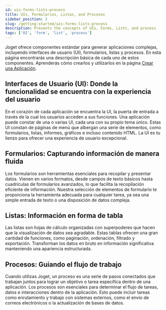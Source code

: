 ```yaml
---
id: uis-forms-lists-process
title: UIs, Formularios, Listas, and Procesos
sidebar_position: 2
slug: /getting-started/uis-forms-lists-process
description: Presents the concepts of UIs, Forms, Lists, and process
tags: ['UI', 'form', 'list', 'process']
---
```


Joget ofrece componentes estándar para generar aplicaciones complejas, incluyendo interfaces de usuario (UI), formularios, listas y procesos. En esta página encontrarás una descripción básica de cada uno de estos componentes. Aprenderás cómo crearlos y utilizarlos en la página [Crear una Aplicación](./create-an-app).

## Interfaces de Usuario (UI): Donde la funcionalidad se encuentra con la experiencia del usuario

En el corazón de cada aplicación se encuentra la UI, la puerta de entrada a través de la cual los usuarios acceden a sus funciones. Una aplicación puede constar de una o varias UI, cada una con su propio tema único. Estas UI constan de páginas de menú que albergan una serie de elementos, como formularios, listas, informes, gráficos e incluso contenido HTML. La UI es tu lienzo para ofrecer una experiencia de usuario excepcional.

## Formularios: Capturando información de manera fluida

Los formularios son herramientas esenciales para recopilar y presentar datos. Vienen en varios formatos, desde campos de texto básicos hasta cuadrículas de formularios avanzados, lo que facilita la recopilación eficiente de información. Nuestra selección de elementos de formulario te proporciona la herramienta adecuada para cualquier tarea, ya sea una simple entrada de texto o una disposición de datos compleja.

## Listas: Información en forma de tabla

Las listas son hojas de cálculo organizadas con superpoderes que hacen que la visualización de datos sea agradable. Estas tablas ofrecen una gran cantidad de funciones, como paginación, ordenación, filtrado y exportación. Transforman los datos en bruto en información significativa manteniendo una apariencia estructurada.

## Procesos: Guiando el flujo de trabajo

Cuando utilizas Joget, un proceso es una serie de pasos conectados que trabajan juntos para lograr un objetivo o tarea específica dentro de una aplicación. Los procesos son esenciales para determinar el flujo de tareas, datos e interacciones dentro de la aplicación. Esto puede incluir tareas como enrutamiento y trabajo con sistemas externos, como el envío de correos electrónicos o la actualización de bases de datos.